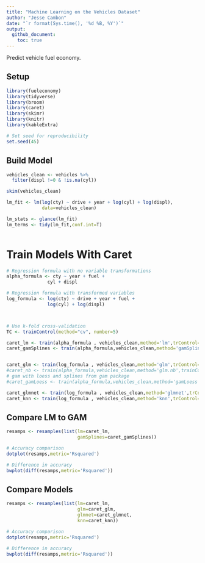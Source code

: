 ---
title: "Machine Learning on the Vehicles Dataset"
author: "Jesse Cambon"
date: "`r format(Sys.time(), '%d %B, %Y')`"
output:
  github_document:
    toc: true
---

Predict vehicle fuel economy.


## Setup

```{r setup,warning=F,message=F}
library(fueleconomy)
library(tidyverse)
library(broom)
library(caret)
library(skimr)
library(knitr)
library(kableExtra)

# Set seed for reproducibility
set.seed(45)
```



## Build Model

```{r models,message=F,results=F,warning=F}

vehicles_clean <- vehicles %>%
  filter(displ !=0 & !is.na(cyl))

skim(vehicles_clean)

lm_fit <- lm(log(cty) ~ drive + year + log(cyl) + log(displ),
             data=vehicles_clean)

lm_stats <- glance(lm_fit)
lm_terms <- tidy(lm_fit,conf.int=T)


```

```{r}

```




# Train Models With Caret

```{r caret}
# Regression formula with no variable transformations
alpha_formula <- cty ~ year + fuel +
               cyl + displ

# Regression formula with transformed variables
log_formula <- log(cty) ~ drive + year + fuel +
               log(cyl) + log(displ)



# Use k-fold cross-validation
TC <- trainControl(method="cv", number=5)

caret_lm <- train(alpha_formula , vehicles_clean,method='lm',trControl=TC)
caret_gamSplines <- train(alpha_formula,vehicles_clean,method='gamSpline',trainControl=TC)


caret_glm <- train(log_formula , vehicles_clean,method='glm',trControl=TC)
#caret_nb <- train(alpha_formula,vehicles_clean,method='glm.nb',trainControl=TC)
# gam with loess and splines from gam package
#caret_gamLoess <- train(alpha_formula,vehicles_clean,method='gamLoess',trainControl=TC)

caret_glmnet <- train(log_formula , vehicles_clean,method='glmnet',trControl=TC,tuneLength=5)
caret_knn <- train(log_formula , vehicles_clean,method='knn',trControl=TC)

```

## Compare LM to GAM

```{r results}
resamps <- resamples(list(lm=caret_lm,
                          gamSplines=caret_gamSplines))

# Accuracy comparison
dotplot(resamps,metric='Rsquared')

# Difference in accuracy
bwplot(diff(resamps,metric='Rsquared'))
```

## Compare Models

```{r results}
resamps <- resamples(list(lm=caret_lm,
                          glm=caret_glm,
                          glmnet=caret_glmnet,
                          knn=caret_knn))

# Accuracy comparison
dotplot(resamps,metric='Rsquared')

# Difference in accuracy
bwplot(diff(resamps,metric='Rsquared'))
```

